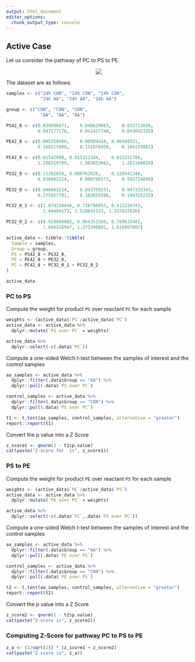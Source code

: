 ```yaml
---
output: html_document
editor_options: 
  chunk_output_type: console
---
```


## Active Case

Let us consider the pathway of PC to PS to PE.

<p align="center">
![](figures/giz061_ActivePCtoPStoPE_pathway.PNG)
</p>

The dataset are as follows:

```r

samples <- c("24h CON", "24h CON", "24h CON",
             "24h AA", "24h AA", "24h AA")

group <- c("CON", "CON", "CON",
             "AA", "AA", "AA")

PS42_8 <- c(0.039096671,	0.048629063,	0.033723608,
            0.047177176,	0.041427748,	0.043042335)

PE42_8 <- c(0.005358486,	0.00509418,	0.00489321,
            0.160215808,	0.151076058,	0.166159881)

PC42_8 <- c(0.01543998,	0.015312104,	0.015252706,
            1.286319709,	1.083053662,	1.261169034)

PS32_0 <- c(0.11392858,	0.080762026,	0.128541348,
            0.656895224,	0.800790573,	0.592724899)

PE32_0 <- c(0.046063214,	0.043759251,	0.047335343,
            0.175927791,	0.183855506,	0.194325215)

PC32_0_1 <- c(1.074150848, 0.726798053, 0.412228743,
              1.94494173, 1.520645133, 1.337827826)

PC32_0_2 <- c(0.928888882, 0.964353269, 0.789633482,
              1.666428947, 1.375398801, 1.616097007)

active_data <- tibble::tibble(
  Sample = samples,
  Group = group,
  PS = PS42_8 + PS32_0,
  PE = PE42_8 + PE32_0,
  PC = PC42_8 + PC32_0_1 + PC32_0_2
)

active_data
```

### PC to PS

Compute the weight for product `PS` over reactant `PC` for each sample

```r
weights <- (active_data$`PS`/active_data$`PC`)
active_data <- active_data %>%
  dplyr::mutate(`PS over PC` = weights)

active_data %>%
  dplyr::select(-c(.data$`PE`))
```

Compute a one-sided Welch t-test between the samples of interest and the control samples

```r

aa_samples <- active_data %>%
  dplyr::filter(.data$Group == "AA") %>%
  dplyr::pull(.data$`PS over PC`)

control_samples <- active_data %>%
  dplyr::filter(.data$Group == "CON") %>%
  dplyr::pull(.data$`PS over PC`)

t1 <- t.test(aa_samples, control_samples, alternative = "greater")
report::report(t1)
```

Convert the p value into a Z Score
```r
z_score1 <- qnorm(1 - t1$p.value)
cat(paste("Z-score for  is", z_score1))
```

### PS to PE

Compute the weight for product `PE` over reactant `PS` for each sample

```r
weights <- (active_data$`PE`/active_data$`PS`)
active_data <- active_data %>%
  dplyr::mutate(`PE over PS` = weights)

active_data %>%
  dplyr::select(-c(.data$`PC`,.data$`PS over PC`))
```

Compute a one-sided Welch t-test between the samples of interest and the control samples

```r

aa_samples <- active_data %>%
  dplyr::filter(.data$Group == "AA") %>%
  dplyr::pull(.data$`PE over PS`)

control_samples <- active_data %>%
  dplyr::filter(.data$Group == "CON") %>%
  dplyr::pull(.data$`PE over PS`)

t2 <- t.test(aa_samples, control_samples, alternative = "greater")
report::report(t2)
```

Convert the p value into a Z Score
```r
z_score2 <- qnorm(1 - t2$p.value)
cat(paste("Z-score is", z_score2))
```

### Computing Z-Score for pathway PC to PS to PE

```r
z_a <- (1/sqrt(2)) * (z_score1 + z_score2)
cat(paste("Z-score is", z_a))
```
